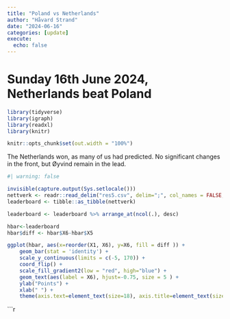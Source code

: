 ```yaml
---
title: "Poland vs Netherlands"
author: "Håvard Strand"
date: "2024-06-16"
categories: [update]
execute:
  echo: false
---
```


# Sunday 16th June 2024, Netherlands beat Poland

```r

library(tidyverse)
library(igraph)
library(readxl)
library(knitr)

knitr::opts_chunk$set(out.width = "100%")

```

The Netherlands won, as many of us had predicted. No significant changes in the front, but Øyvind remain in the lead. 


```r
#| warning: false

invisible(capture.output(Sys.setlocale()))
nettverk <- readr::read_delim("res5.csv", delim=";", col_names = FALSE, locale = locale(encoding = "UTF-8"))
leaderboard <- tibble::as_tibble(nettverk)

leaderboard <- leaderboard %>% arrange_at(ncol(.), desc)

hbar<-leaderboard 
hbar$diff <- hbar$X6-hbar$X5

ggplot(hbar, aes(x=reorder(X1, X6), y=X6, fill = diff )) + 
    geom_bar(stat = 'identity') + 
    scale_y_continuous(limits = c(-5, 170)) +
    coord_flip() + 
    scale_fill_gradient2(low = "red", high="blue") +
    geom_text(aes(label = X6), hjust=-0.75, size = 5 ) + 
    ylab("Points") +
    xlab(" ") +
    theme(axis.text=element_text(size=18), axis.title=element_text(size=18,face="bold"))
```


```r




